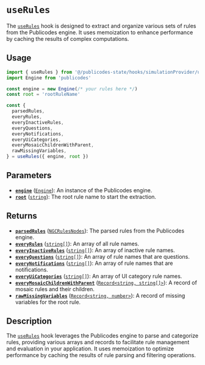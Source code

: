 # `useRules`

The [`useRules`](command:_github.copilot.openSymbolFromReferences?%5B%22useRules%22%2C%5B%7B%22uri%22%3A%7B%22%24mid%22%3A1%2C%22fsPath%22%3A%22%2FUsers%2Fbenjaminarias%2FDocuments%2FGitHub%2Fnosgestesclimat-site-nextjs%2Fsrc%2Fpublicodes-state%2Fhooks%2FsimulationProvider%2FuseRules.ts%22%2C%22external%22%3A%22file%3A%2F%2F%2FUsers%2Fbenjaminarias%2FDocuments%2FGitHub%2Fnosgestesclimat-site-nextjs%2Fsrc%2Fpublicodes-state%2Fhooks%2FsimulationProvider%2FuseRules.ts%22%2C%22path%22%3A%22%2FUsers%2Fbenjaminarias%2FDocuments%2FGitHub%2Fnosgestesclimat-site-nextjs%2Fsrc%2Fpublicodes-state%2Fhooks%2FsimulationProvider%2FuseRules.ts%22%2C%22scheme%22%3A%22file%22%7D%2C%22pos%22%3A%7B%22line%22%3A9%2C%22character%22%3A16%7D%7D%5D%5D "Go to definition") hook is designed to extract and organize various sets of rules from the Publicodes engine. It uses memoization to enhance performance by caching the results of complex computations.

## Usage

```typescript
import { useRules } from '@/publicodes-state/hooks/simulationProvider/useRules'
import Engine from 'publicodes'

const engine = new Engine(/* your rules here */)
const root = 'rootRuleName'

const {
  parsedRules,
  everyRules,
  everyInactiveRules,
  everyQuestions,
  everyNotifications,
  everyUiCategories,
  everyMosaicChildrenWithParent,
  rawMissingVariables,
} = useRules({ engine, root })
```

## Parameters

- **[`engine`](command:_github.copilot.openSymbolFromReferences?%5B%22engine%22%2C%5B%7B%22uri%22%3A%7B%22%24mid%22%3A1%2C%22fsPath%22%3A%22%2FUsers%2Fbenjaminarias%2FDocuments%2FGitHub%2Fnosgestesclimat-site-nextjs%2Fdocumentation%2Fdocs%2Fpublicodes-state%2Fhooks%2Fproviders%2FsimulationProvider%2FuseCategories.mdx%22%2C%22external%22%3A%22file%3A%2F%2F%2FUsers%2Fbenjaminarias%2FDocuments%2FGitHub%2Fnosgestesclimat-site-nextjs%2Fdocumentation%2Fdocs%2Fpublicodes-state%2Fhooks%2Fproviders%2FsimulationProvider%2FuseCategories.mdx%22%2C%22path%22%3A%22%2FUsers%2Fbenjaminarias%2FDocuments%2FGitHub%2Fnosgestesclimat-site-nextjs%2Fdocumentation%2Fdocs%2Fpublicodes-state%2Fhooks%2Fproviders%2FsimulationProvider%2FuseCategories.mdx%22%2C%22scheme%22%3A%22file%22%7D%2C%22pos%22%3A%7B%22line%22%3A12%2C%22character%22%3A76%7D%7D%2C%7B%22uri%22%3A%7B%22%24mid%22%3A1%2C%22fsPath%22%3A%22%2FUsers%2Fbenjaminarias%2FDocuments%2FGitHub%2Fnosgestesclimat-site-nextjs%2Fsrc%2Fpublicodes-state%2Fhooks%2FsimulationProvider%2FuseRules.ts%22%2C%22external%22%3A%22file%3A%2F%2F%2FUsers%2Fbenjaminarias%2FDocuments%2FGitHub%2Fnosgestesclimat-site-nextjs%2Fsrc%2Fpublicodes-state%2Fhooks%2FsimulationProvider%2FuseRules.ts%22%2C%22path%22%3A%22%2FUsers%2Fbenjaminarias%2FDocuments%2FGitHub%2Fnosgestesclimat-site-nextjs%2Fsrc%2Fpublicodes-state%2Fhooks%2FsimulationProvider%2FuseRules.ts%22%2C%22scheme%22%3A%22file%22%7D%2C%22pos%22%3A%7B%22line%22%3A5%2C%22character%22%3A2%7D%7D%5D%5D "Go to definition")** ([`Engine`](command:_github.copilot.openSymbolFromReferences?%5B%22Engine%22%2C%5B%7B%22uri%22%3A%7B%22%24mid%22%3A1%2C%22fsPath%22%3A%22%2FUsers%2Fbenjaminarias%2FDocuments%2FGitHub%2Fnosgestesclimat-site-nextjs%2Fsrc%2Fpublicodes-state%2Fhooks%2FsimulationProvider%2FuseRules.ts%22%2C%22external%22%3A%22file%3A%2F%2F%2FUsers%2Fbenjaminarias%2FDocuments%2FGitHub%2Fnosgestesclimat-site-nextjs%2Fsrc%2Fpublicodes-state%2Fhooks%2FsimulationProvider%2FuseRules.ts%22%2C%22path%22%3A%22%2FUsers%2Fbenjaminarias%2FDocuments%2FGitHub%2Fnosgestesclimat-site-nextjs%2Fsrc%2Fpublicodes-state%2Fhooks%2FsimulationProvider%2FuseRules.ts%22%2C%22scheme%22%3A%22file%22%7D%2C%22pos%22%3A%7B%22line%22%3A1%2C%22character%22%3A7%7D%7D%5D%5D "Go to definition")): An instance of the Publicodes engine.
- **[`root`](command:_github.copilot.openSymbolFromReferences?%5B%22root%22%2C%5B%7B%22uri%22%3A%7B%22%24mid%22%3A1%2C%22fsPath%22%3A%22%2FUsers%2Fbenjaminarias%2FDocuments%2FGitHub%2Fnosgestesclimat-site-nextjs%2Fdocumentation%2Fdocs%2Fpublicodes-state%2Fhooks%2Fproviders%2FsimulationProvider%2FuseCategories.mdx%22%2C%22external%22%3A%22file%3A%2F%2F%2FUsers%2Fbenjaminarias%2FDocuments%2FGitHub%2Fnosgestesclimat-site-nextjs%2Fdocumentation%2Fdocs%2Fpublicodes-state%2Fhooks%2Fproviders%2FsimulationProvider%2FuseCategories.mdx%22%2C%22path%22%3A%22%2FUsers%2Fbenjaminarias%2FDocuments%2FGitHub%2Fnosgestesclimat-site-nextjs%2Fdocumentation%2Fdocs%2Fpublicodes-state%2Fhooks%2Fproviders%2FsimulationProvider%2FuseCategories.mdx%22%2C%22scheme%22%3A%22file%22%7D%2C%22pos%22%3A%7B%22line%22%3A14%2C%22character%22%3A5%7D%7D%2C%7B%22uri%22%3A%7B%22%24mid%22%3A1%2C%22fsPath%22%3A%22%2FUsers%2Fbenjaminarias%2FDocuments%2FGitHub%2Fnosgestesclimat-site-nextjs%2Fsrc%2Fpublicodes-state%2Fhooks%2FsimulationProvider%2FuseCategories.ts%22%2C%22external%22%3A%22file%3A%2F%2F%2FUsers%2Fbenjaminarias%2FDocuments%2FGitHub%2Fnosgestesclimat-site-nextjs%2Fsrc%2Fpublicodes-state%2Fhooks%2FsimulationProvider%2FuseCategories.ts%22%2C%22path%22%3A%22%2FUsers%2Fbenjaminarias%2FDocuments%2FGitHub%2Fnosgestesclimat-site-nextjs%2Fsrc%2Fpublicodes-state%2Fhooks%2FsimulationProvider%2FuseCategories.ts%22%2C%22scheme%22%3A%22file%22%7D%2C%22pos%22%3A%7B%22line%22%3A11%2C%22character%22%3A2%7D%7D%2C%7B%22uri%22%3A%7B%22%24mid%22%3A1%2C%22fsPath%22%3A%22%2FUsers%2Fbenjaminarias%2FDocuments%2FGitHub%2Fnosgestesclimat-site-nextjs%2Fsrc%2Fpublicodes-state%2Fhooks%2FsimulationProvider%2FuseRules.ts%22%2C%22external%22%3A%22file%3A%2F%2F%2FUsers%2Fbenjaminarias%2FDocuments%2FGitHub%2Fnosgestesclimat-site-nextjs%2Fsrc%2Fpublicodes-state%2Fhooks%2FsimulationProvider%2FuseRules.ts%22%2C%22path%22%3A%22%2FUsers%2Fbenjaminarias%2FDocuments%2FGitHub%2Fnosgestesclimat-site-nextjs%2Fsrc%2Fpublicodes-state%2Fhooks%2FsimulationProvider%2FuseRules.ts%22%2C%22scheme%22%3A%22file%22%7D%2C%22pos%22%3A%7B%22line%22%3A6%2C%22character%22%3A2%7D%7D%5D%5D "Go to definition")** ([`string`](command:_github.copilot.openSymbolFromReferences?%5B%22string%22%2C%5B%7B%22uri%22%3A%7B%22%24mid%22%3A1%2C%22fsPath%22%3A%22%2FUsers%2Fbenjaminarias%2FDocuments%2FGitHub%2Fnosgestesclimat-site-nextjs%2Fdocumentation%2Fdocs%2Fpublicodes-state%2Fhooks%2Fproviders%2FsimulationProvider%2FuseCategories.mdx%22%2C%22external%22%3A%22file%3A%2F%2F%2FUsers%2Fbenjaminarias%2FDocuments%2FGitHub%2Fnosgestesclimat-site-nextjs%2Fdocumentation%2Fdocs%2Fpublicodes-state%2Fhooks%2Fproviders%2FsimulationProvider%2FuseCategories.mdx%22%2C%22path%22%3A%22%2FUsers%2Fbenjaminarias%2FDocuments%2FGitHub%2Fnosgestesclimat-site-nextjs%2Fdocumentation%2Fdocs%2Fpublicodes-state%2Fhooks%2Fproviders%2FsimulationProvider%2FuseCategories.mdx%22%2C%22scheme%22%3A%22file%22%7D%2C%22pos%22%3A%7B%22line%22%3A14%2C%22character%22%3A15%7D%7D%2C%7B%22uri%22%3A%7B%22%24mid%22%3A1%2C%22fsPath%22%3A%22%2FUsers%2Fbenjaminarias%2FDocuments%2FGitHub%2Fnosgestesclimat-site-nextjs%2Fsrc%2Fpublicodes-state%2Fhooks%2FsimulationProvider%2FuseCategories.ts%22%2C%22external%22%3A%22file%3A%2F%2F%2FUsers%2Fbenjaminarias%2FDocuments%2FGitHub%2Fnosgestesclimat-site-nextjs%2Fsrc%2Fpublicodes-state%2Fhooks%2FsimulationProvider%2FuseCategories.ts%22%2C%22path%22%3A%22%2FUsers%2Fbenjaminarias%2FDocuments%2FGitHub%2Fnosgestesclimat-site-nextjs%2Fsrc%2Fpublicodes-state%2Fhooks%2FsimulationProvider%2FuseCategories.ts%22%2C%22scheme%22%3A%22file%22%7D%2C%22pos%22%3A%7B%22line%22%3A11%2C%22character%22%3A8%7D%7D%2C%7B%22uri%22%3A%7B%22%24mid%22%3A1%2C%22fsPath%22%3A%22%2FUsers%2Fbenjaminarias%2FDocuments%2FGitHub%2Fnosgestesclimat-site-nextjs%2Fsrc%2Fpublicodes-state%2Fhooks%2FsimulationProvider%2FuseRules.ts%22%2C%22external%22%3A%22file%3A%2F%2F%2FUsers%2Fbenjaminarias%2FDocuments%2FGitHub%2Fnosgestesclimat-site-nextjs%2Fsrc%2Fpublicodes-state%2Fhooks%2FsimulationProvider%2FuseRules.ts%22%2C%22path%22%3A%22%2FUsers%2Fbenjaminarias%2FDocuments%2FGitHub%2Fnosgestesclimat-site-nextjs%2Fsrc%2Fpublicodes-state%2Fhooks%2FsimulationProvider%2FuseRules.ts%22%2C%22scheme%22%3A%22file%22%7D%2C%22pos%22%3A%7B%22line%22%3A6%2C%22character%22%3A8%7D%7D%5D%5D "Go to definition")): The root rule name to start the extraction.

## Returns

- **[`parsedRules`](command:_github.copilot.openSymbolFromReferences?%5B%22parsedRules%22%2C%5B%7B%22uri%22%3A%7B%22%24mid%22%3A1%2C%22fsPath%22%3A%22%2FUsers%2Fbenjaminarias%2FDocuments%2FGitHub%2Fnosgestesclimat-site-nextjs%2Fdocumentation%2Fdocs%2Fpublicodes-state%2Fhooks%2Fproviders%2FsimulationProvider%2FuseCategories.mdx%22%2C%22external%22%3A%22file%3A%2F%2F%2FUsers%2Fbenjaminarias%2FDocuments%2FGitHub%2Fnosgestesclimat-site-nextjs%2Fdocumentation%2Fdocs%2Fpublicodes-state%2Fhooks%2Fproviders%2FsimulationProvider%2FuseCategories.mdx%22%2C%22path%22%3A%22%2FUsers%2Fbenjaminarias%2FDocuments%2FGitHub%2Fnosgestesclimat-site-nextjs%2Fdocumentation%2Fdocs%2Fpublicodes-state%2Fhooks%2Fproviders%2FsimulationProvider%2FuseCategories.mdx%22%2C%22scheme%22%3A%22file%22%7D%2C%22pos%22%3A%7B%22line%22%3A12%2C%22character%22%3A5%7D%7D%2C%7B%22uri%22%3A%7B%22%24mid%22%3A1%2C%22fsPath%22%3A%22%2FUsers%2Fbenjaminarias%2FDocuments%2FGitHub%2Fnosgestesclimat-site-nextjs%2Fsrc%2Fpublicodes-state%2Fhooks%2FsimulationProvider%2FuseCategories.ts%22%2C%22external%22%3A%22file%3A%2F%2F%2FUsers%2Fbenjaminarias%2FDocuments%2FGitHub%2Fnosgestesclimat-site-nextjs%2Fsrc%2Fpublicodes-state%2Fhooks%2FsimulationProvider%2FuseCategories.ts%22%2C%22path%22%3A%22%2FUsers%2Fbenjaminarias%2FDocuments%2FGitHub%2Fnosgestesclimat-site-nextjs%2Fsrc%2Fpublicodes-state%2Fhooks%2FsimulationProvider%2FuseCategories.ts%22%2C%22scheme%22%3A%22file%22%7D%2C%22pos%22%3A%7B%22line%22%3A9%2C%22character%22%3A2%7D%7D%2C%7B%22uri%22%3A%7B%22%24mid%22%3A1%2C%22fsPath%22%3A%22%2FUsers%2Fbenjaminarias%2FDocuments%2FGitHub%2Fnosgestesclimat-site-nextjs%2Fsrc%2Fpublicodes-state%2Fhooks%2FsimulationProvider%2FuseRules.ts%22%2C%22external%22%3A%22file%3A%2F%2F%2FUsers%2Fbenjaminarias%2FDocuments%2FGitHub%2Fnosgestesclimat-site-nextjs%2Fsrc%2Fpublicodes-state%2Fhooks%2FsimulationProvider%2FuseRules.ts%22%2C%22path%22%3A%22%2FUsers%2Fbenjaminarias%2FDocuments%2FGitHub%2Fnosgestesclimat-site-nextjs%2Fsrc%2Fpublicodes-state%2Fhooks%2FsimulationProvider%2FuseRules.ts%22%2C%22scheme%22%3A%22file%22%7D%2C%22pos%22%3A%7B%22line%22%3A10%2C%22character%22%3A8%7D%7D%5D%5D "Go to definition")** ([`NGCRulesNodes`](command:_github.copilot.openSymbolFromReferences?%5B%22NGCRulesNodes%22%2C%5B%7B%22uri%22%3A%7B%22%24mid%22%3A1%2C%22fsPath%22%3A%22%2FUsers%2Fbenjaminarias%2FDocuments%2FGitHub%2Fnosgestesclimat-site-nextjs%2Fdocumentation%2Fdocs%2Fpublicodes-state%2Fhooks%2Fproviders%2FsimulationProvider%2FuseCategories.mdx%22%2C%22external%22%3A%22file%3A%2F%2F%2FUsers%2Fbenjaminarias%2FDocuments%2FGitHub%2Fnosgestesclimat-site-nextjs%2Fdocumentation%2Fdocs%2Fpublicodes-state%2Fhooks%2Fproviders%2FsimulationProvider%2FuseCategories.mdx%22%2C%22path%22%3A%22%2FUsers%2Fbenjaminarias%2FDocuments%2FGitHub%2Fnosgestesclimat-site-nextjs%2Fdocumentation%2Fdocs%2Fpublicodes-state%2Fhooks%2Fproviders%2FsimulationProvider%2FuseCategories.mdx%22%2C%22scheme%22%3A%22file%22%7D%2C%22pos%22%3A%7B%22line%22%3A12%2C%22character%22%3A22%7D%7D%2C%7B%22uri%22%3A%7B%22%24mid%22%3A1%2C%22fsPath%22%3A%22%2FUsers%2Fbenjaminarias%2FDocuments%2FGitHub%2Fnosgestesclimat-site-nextjs%2Fsrc%2Fpublicodes-state%2Fhooks%2FsimulationProvider%2FuseCategories.ts%22%2C%22external%22%3A%22file%3A%2F%2F%2FUsers%2Fbenjaminarias%2FDocuments%2FGitHub%2Fnosgestesclimat-site-nextjs%2Fsrc%2Fpublicodes-state%2Fhooks%2FsimulationProvider%2FuseCategories.ts%22%2C%22path%22%3A%22%2FUsers%2Fbenjaminarias%2FDocuments%2FGitHub%2Fnosgestesclimat-site-nextjs%2Fsrc%2Fpublicodes-state%2Fhooks%2FsimulationProvider%2FuseCategories.ts%22%2C%22scheme%22%3A%22file%22%7D%2C%22pos%22%3A%7B%22line%22%3A6%2C%22character%22%3A34%7D%7D%2C%7B%22uri%22%3A%7B%22%24mid%22%3A1%2C%22fsPath%22%3A%22%2FUsers%2Fbenjaminarias%2FDocuments%2FGitHub%2Fnosgestesclimat-site-nextjs%2Fsrc%2Fpublicodes-state%2Fhooks%2FsimulationProvider%2FuseRules.ts%22%2C%22external%22%3A%22file%3A%2F%2F%2FUsers%2Fbenjaminarias%2FDocuments%2FGitHub%2Fnosgestesclimat-site-nextjs%2Fsrc%2Fpublicodes-state%2Fhooks%2FsimulationProvider%2FuseRules.ts%22%2C%22path%22%3A%22%2FUsers%2Fbenjaminarias%2FDocuments%2FGitHub%2Fnosgestesclimat-site-nextjs%2Fsrc%2Fpublicodes-state%2Fhooks%2FsimulationProvider%2FuseRules.ts%22%2C%22scheme%22%3A%22file%22%7D%2C%22pos%22%3A%7B%22line%22%3A0%2C%22character%22%3A22%7D%7D%5D%5D "Go to definition")): The parsed rules from the Publicodes engine.
- **[`everyRules`](command:_github.copilot.openSymbolFromReferences?%5B%22everyRules%22%2C%5B%7B%22uri%22%3A%7B%22%24mid%22%3A1%2C%22fsPath%22%3A%22%2FUsers%2Fbenjaminarias%2FDocuments%2FGitHub%2Fnosgestesclimat-site-nextjs%2Fdocumentation%2Fdocs%2Fpublicodes-state%2Fhooks%2Fproviders%2FsimulationProvider%2FuseCategories.mdx%22%2C%22external%22%3A%22file%3A%2F%2F%2FUsers%2Fbenjaminarias%2FDocuments%2FGitHub%2Fnosgestesclimat-site-nextjs%2Fdocumentation%2Fdocs%2Fpublicodes-state%2Fhooks%2Fproviders%2FsimulationProvider%2FuseCategories.mdx%22%2C%22path%22%3A%22%2FUsers%2Fbenjaminarias%2FDocuments%2FGitHub%2Fnosgestesclimat-site-nextjs%2Fdocumentation%2Fdocs%2Fpublicodes-state%2Fhooks%2Fproviders%2FsimulationProvider%2FuseCategories.mdx%22%2C%22scheme%22%3A%22file%22%7D%2C%22pos%22%3A%7B%22line%22%3A13%2C%22character%22%3A5%7D%7D%2C%7B%22uri%22%3A%7B%22%24mid%22%3A1%2C%22fsPath%22%3A%22%2FUsers%2Fbenjaminarias%2FDocuments%2FGitHub%2Fnosgestesclimat-site-nextjs%2Fsrc%2Fpublicodes-state%2Fhooks%2FsimulationProvider%2FuseCategories.ts%22%2C%22external%22%3A%22file%3A%2F%2F%2FUsers%2Fbenjaminarias%2FDocuments%2FGitHub%2Fnosgestesclimat-site-nextjs%2Fsrc%2Fpublicodes-state%2Fhooks%2FsimulationProvider%2FuseCategories.ts%22%2C%22path%22%3A%22%2FUsers%2Fbenjaminarias%2FDocuments%2FGitHub%2Fnosgestesclimat-site-nextjs%2Fsrc%2Fpublicodes-state%2Fhooks%2FsimulationProvider%2FuseCategories.ts%22%2C%22scheme%22%3A%22file%22%7D%2C%22pos%22%3A%7B%22line%22%3A10%2C%22character%22%3A2%7D%7D%2C%7B%22uri%22%3A%7B%22%24mid%22%3A1%2C%22fsPath%22%3A%22%2FUsers%2Fbenjaminarias%2FDocuments%2FGitHub%2Fnosgestesclimat-site-nextjs%2Fsrc%2Fpublicodes-state%2Fhooks%2FsimulationProvider%2FuseRules.ts%22%2C%22external%22%3A%22file%3A%2F%2F%2FUsers%2Fbenjaminarias%2FDocuments%2FGitHub%2Fnosgestesclimat-site-nextjs%2Fsrc%2Fpublicodes-state%2Fhooks%2FsimulationProvider%2FuseRules.ts%22%2C%22path%22%3A%22%2FUsers%2Fbenjaminarias%2FDocuments%2FGitHub%2Fnosgestesclimat-site-nextjs%2Fsrc%2Fpublicodes-state%2Fhooks%2FsimulationProvider%2FuseRules.ts%22%2C%22scheme%22%3A%22file%22%7D%2C%22pos%22%3A%7B%22line%22%3A19%2C%22character%22%3A8%7D%7D%5D%5D "Go to definition")** ([`string[]`](command:_github.copilot.openSymbolFromReferences?%5B%22string%5B%5D%22%2C%5B%7B%22uri%22%3A%7B%22%24mid%22%3A1%2C%22fsPath%22%3A%22%2FUsers%2Fbenjaminarias%2FDocuments%2FGitHub%2Fnosgestesclimat-site-nextjs%2Fsrc%2Fpublicodes-state%2Fhooks%2FsimulationProvider%2FuseCategories.ts%22%2C%22external%22%3A%22file%3A%2F%2F%2FUsers%2Fbenjaminarias%2FDocuments%2FGitHub%2Fnosgestesclimat-site-nextjs%2Fsrc%2Fpublicodes-state%2Fhooks%2FsimulationProvider%2FuseCategories.ts%22%2C%22path%22%3A%22%2FUsers%2Fbenjaminarias%2FDocuments%2FGitHub%2Fnosgestesclimat-site-nextjs%2Fsrc%2Fpublicodes-state%2Fhooks%2FsimulationProvider%2FuseCategories.ts%22%2C%22scheme%22%3A%22file%22%7D%2C%22pos%22%3A%7B%22line%22%3A48%2C%22character%22%3A47%7D%7D%5D%5D "Go to definition")): An array of all rule names.
- **[`everyInactiveRules`](command:_github.copilot.openSymbolFromReferences?%5B%22everyInactiveRules%22%2C%5B%7B%22uri%22%3A%7B%22%24mid%22%3A1%2C%22fsPath%22%3A%22%2FUsers%2Fbenjaminarias%2FDocuments%2FGitHub%2Fnosgestesclimat-site-nextjs%2Fsrc%2Fpublicodes-state%2Fhooks%2FsimulationProvider%2FuseRules.ts%22%2C%22external%22%3A%22file%3A%2F%2F%2FUsers%2Fbenjaminarias%2FDocuments%2FGitHub%2Fnosgestesclimat-site-nextjs%2Fsrc%2Fpublicodes-state%2Fhooks%2FsimulationProvider%2FuseRules.ts%22%2C%22path%22%3A%22%2FUsers%2Fbenjaminarias%2FDocuments%2FGitHub%2Fnosgestesclimat-site-nextjs%2Fsrc%2Fpublicodes-state%2Fhooks%2FsimulationProvider%2FuseRules.ts%22%2C%22scheme%22%3A%22file%22%7D%2C%22pos%22%3A%7B%22line%22%3A24%2C%22character%22%3A8%7D%7D%5D%5D "Go to definition")** ([`string[]`](command:_github.copilot.openSymbolFromReferences?%5B%22string%5B%5D%22%2C%5B%7B%22uri%22%3A%7B%22%24mid%22%3A1%2C%22fsPath%22%3A%22%2FUsers%2Fbenjaminarias%2FDocuments%2FGitHub%2Fnosgestesclimat-site-nextjs%2Fsrc%2Fpublicodes-state%2Fhooks%2FsimulationProvider%2FuseCategories.ts%22%2C%22external%22%3A%22file%3A%2F%2F%2FUsers%2Fbenjaminarias%2FDocuments%2FGitHub%2Fnosgestesclimat-site-nextjs%2Fsrc%2Fpublicodes-state%2Fhooks%2FsimulationProvider%2FuseCategories.ts%22%2C%22path%22%3A%22%2FUsers%2Fbenjaminarias%2FDocuments%2FGitHub%2Fnosgestesclimat-site-nextjs%2Fsrc%2Fpublicodes-state%2Fhooks%2FsimulationProvider%2FuseCategories.ts%22%2C%22scheme%22%3A%22file%22%7D%2C%22pos%22%3A%7B%22line%22%3A48%2C%22character%22%3A47%7D%7D%5D%5D "Go to definition")): An array of inactive rule names.
- **[`everyQuestions`](command:_github.copilot.openSymbolFromReferences?%5B%22everyQuestions%22%2C%5B%7B%22uri%22%3A%7B%22%24mid%22%3A1%2C%22fsPath%22%3A%22%2FUsers%2Fbenjaminarias%2FDocuments%2FGitHub%2Fnosgestesclimat-site-nextjs%2Fsrc%2Fpublicodes-state%2Fhooks%2FsimulationProvider%2FuseRules.ts%22%2C%22external%22%3A%22file%3A%2F%2F%2FUsers%2Fbenjaminarias%2FDocuments%2FGitHub%2Fnosgestesclimat-site-nextjs%2Fsrc%2Fpublicodes-state%2Fhooks%2FsimulationProvider%2FuseRules.ts%22%2C%22path%22%3A%22%2FUsers%2Fbenjaminarias%2FDocuments%2FGitHub%2Fnosgestesclimat-site-nextjs%2Fsrc%2Fpublicodes-state%2Fhooks%2FsimulationProvider%2FuseRules.ts%22%2C%22scheme%22%3A%22file%22%7D%2C%22pos%22%3A%7B%22line%22%3A32%2C%22character%22%3A8%7D%7D%5D%5D "Go to definition")** ([`string[]`](command:_github.copilot.openSymbolFromReferences?%5B%22string%5B%5D%22%2C%5B%7B%22uri%22%3A%7B%22%24mid%22%3A1%2C%22fsPath%22%3A%22%2FUsers%2Fbenjaminarias%2FDocuments%2FGitHub%2Fnosgestesclimat-site-nextjs%2Fsrc%2Fpublicodes-state%2Fhooks%2FsimulationProvider%2FuseCategories.ts%22%2C%22external%22%3A%22file%3A%2F%2F%2FUsers%2Fbenjaminarias%2FDocuments%2FGitHub%2Fnosgestesclimat-site-nextjs%2Fsrc%2Fpublicodes-state%2Fhooks%2FsimulationProvider%2FuseCategories.ts%22%2C%22path%22%3A%22%2FUsers%2Fbenjaminarias%2FDocuments%2FGitHub%2Fnosgestesclimat-site-nextjs%2Fsrc%2Fpublicodes-state%2Fhooks%2FsimulationProvider%2FuseCategories.ts%22%2C%22scheme%22%3A%22file%22%7D%2C%22pos%22%3A%7B%22line%22%3A48%2C%22character%22%3A47%7D%7D%5D%5D "Go to definition")): An array of rule names that are questions.
- **[`everyNotifications`](command:_github.copilot.openSymbolFromReferences?%5B%22everyNotifications%22%2C%5B%7B%22uri%22%3A%7B%22%24mid%22%3A1%2C%22fsPath%22%3A%22%2FUsers%2Fbenjaminarias%2FDocuments%2FGitHub%2Fnosgestesclimat-site-nextjs%2Fsrc%2Fpublicodes-state%2Fhooks%2FsimulationProvider%2FuseRules.ts%22%2C%22external%22%3A%22file%3A%2F%2F%2FUsers%2Fbenjaminarias%2FDocuments%2FGitHub%2Fnosgestesclimat-site-nextjs%2Fsrc%2Fpublicodes-state%2Fhooks%2FsimulationProvider%2FuseRules.ts%22%2C%22path%22%3A%22%2FUsers%2Fbenjaminarias%2FDocuments%2FGitHub%2Fnosgestesclimat-site-nextjs%2Fsrc%2Fpublicodes-state%2Fhooks%2FsimulationProvider%2FuseRules.ts%22%2C%22scheme%22%3A%22file%22%7D%2C%22pos%22%3A%7B%22line%22%3A40%2C%22character%22%3A8%7D%7D%5D%5D "Go to definition")** ([`string[]`](command:_github.copilot.openSymbolFromReferences?%5B%22string%5B%5D%22%2C%5B%7B%22uri%22%3A%7B%22%24mid%22%3A1%2C%22fsPath%22%3A%22%2FUsers%2Fbenjaminarias%2FDocuments%2FGitHub%2Fnosgestesclimat-site-nextjs%2Fsrc%2Fpublicodes-state%2Fhooks%2FsimulationProvider%2FuseCategories.ts%22%2C%22external%22%3A%22file%3A%2F%2F%2FUsers%2Fbenjaminarias%2FDocuments%2FGitHub%2Fnosgestesclimat-site-nextjs%2Fsrc%2Fpublicodes-state%2Fhooks%2FsimulationProvider%2FuseCategories.ts%22%2C%22path%22%3A%22%2FUsers%2Fbenjaminarias%2FDocuments%2FGitHub%2Fnosgestesclimat-site-nextjs%2Fsrc%2Fpublicodes-state%2Fhooks%2FsimulationProvider%2FuseCategories.ts%22%2C%22scheme%22%3A%22file%22%7D%2C%22pos%22%3A%7B%22line%22%3A48%2C%22character%22%3A47%7D%7D%5D%5D "Go to definition")): An array of rule names that are notifications.
- **[`everyUiCategories`](command:_github.copilot.openSymbolFromReferences?%5B%22everyUiCategories%22%2C%5B%7B%22uri%22%3A%7B%22%24mid%22%3A1%2C%22fsPath%22%3A%22%2FUsers%2Fbenjaminarias%2FDocuments%2FGitHub%2Fnosgestesclimat-site-nextjs%2Fsrc%2Fpublicodes-state%2Fhooks%2FsimulationProvider%2FuseRules.ts%22%2C%22external%22%3A%22file%3A%2F%2F%2FUsers%2Fbenjaminarias%2FDocuments%2FGitHub%2Fnosgestesclimat-site-nextjs%2Fsrc%2Fpublicodes-state%2Fhooks%2FsimulationProvider%2FuseRules.ts%22%2C%22path%22%3A%22%2FUsers%2Fbenjaminarias%2FDocuments%2FGitHub%2Fnosgestesclimat-site-nextjs%2Fsrc%2Fpublicodes-state%2Fhooks%2FsimulationProvider%2FuseRules.ts%22%2C%22scheme%22%3A%22file%22%7D%2C%22pos%22%3A%7B%22line%22%3A48%2C%22character%22%3A8%7D%7D%5D%5D "Go to definition")** ([`string[]`](command:_github.copilot.openSymbolFromReferences?%5B%22string%5B%5D%22%2C%5B%7B%22uri%22%3A%7B%22%24mid%22%3A1%2C%22fsPath%22%3A%22%2FUsers%2Fbenjaminarias%2FDocuments%2FGitHub%2Fnosgestesclimat-site-nextjs%2Fsrc%2Fpublicodes-state%2Fhooks%2FsimulationProvider%2FuseCategories.ts%22%2C%22external%22%3A%22file%3A%2F%2F%2FUsers%2Fbenjaminarias%2FDocuments%2FGitHub%2Fnosgestesclimat-site-nextjs%2Fsrc%2Fpublicodes-state%2Fhooks%2FsimulationProvider%2FuseCategories.ts%22%2C%22path%22%3A%22%2FUsers%2Fbenjaminarias%2FDocuments%2FGitHub%2Fnosgestesclimat-site-nextjs%2Fsrc%2Fpublicodes-state%2Fhooks%2FsimulationProvider%2FuseCategories.ts%22%2C%22scheme%22%3A%22file%22%7D%2C%22pos%22%3A%7B%22line%22%3A48%2C%22character%22%3A47%7D%7D%5D%5D "Go to definition")): An array of UI category rule names.
- **[`everyMosaicChildrenWithParent`](command:_github.copilot.openSymbolFromReferences?%5B%22everyMosaicChildrenWithParent%22%2C%5B%7B%22uri%22%3A%7B%22%24mid%22%3A1%2C%22fsPath%22%3A%22%2FUsers%2Fbenjaminarias%2FDocuments%2FGitHub%2Fnosgestesclimat-site-nextjs%2Fsrc%2Fpublicodes-state%2Fhooks%2FsimulationProvider%2FuseRules.ts%22%2C%22external%22%3A%22file%3A%2F%2F%2FUsers%2Fbenjaminarias%2FDocuments%2FGitHub%2Fnosgestesclimat-site-nextjs%2Fsrc%2Fpublicodes-state%2Fhooks%2FsimulationProvider%2FuseRules.ts%22%2C%22path%22%3A%22%2FUsers%2Fbenjaminarias%2FDocuments%2FGitHub%2Fnosgestesclimat-site-nextjs%2Fsrc%2Fpublicodes-state%2Fhooks%2FsimulationProvider%2FuseRules.ts%22%2C%22scheme%22%3A%22file%22%7D%2C%22pos%22%3A%7B%22line%22%3A65%2C%22character%22%3A8%7D%7D%5D%5D "Go to definition")** ([`Record<string, string[]>`](command:_github.copilot.openSymbolFromReferences?%5B%22Record%3Cstring%2C%20string%5B%5D%3E%22%2C%5B%7B%22uri%22%3A%7B%22%24mid%22%3A1%2C%22fsPath%22%3A%22%2FUsers%2Fbenjaminarias%2FDocuments%2FGitHub%2Fnosgestesclimat-site-nextjs%2Fsrc%2Fpublicodes-state%2Fhooks%2FsimulationProvider%2FuseCategories.ts%22%2C%22external%22%3A%22file%3A%2F%2F%2FUsers%2Fbenjaminarias%2FDocuments%2FGitHub%2Fnosgestesclimat-site-nextjs%2Fsrc%2Fpublicodes-state%2Fhooks%2FsimulationProvider%2FuseCategories.ts%22%2C%22path%22%3A%22%2FUsers%2Fbenjaminarias%2FDocuments%2FGitHub%2Fnosgestesclimat-site-nextjs%2Fsrc%2Fpublicodes-state%2Fhooks%2FsimulationProvider%2FuseCategories.ts%22%2C%22scheme%22%3A%22file%22%7D%2C%22pos%22%3A%7B%22line%22%3A48%2C%22character%22%3A32%7D%7D%5D%5D "Go to definition")): A record of mosaic rules and their children.
- **[`rawMissingVariables`](command:_github.copilot.openSymbolFromReferences?%5B%22rawMissingVariables%22%2C%5B%7B%22uri%22%3A%7B%22%24mid%22%3A1%2C%22fsPath%22%3A%22%2FUsers%2Fbenjaminarias%2FDocuments%2FGitHub%2Fnosgestesclimat-site-nextjs%2Fsrc%2Fpublicodes-state%2Fhooks%2FsimulationProvider%2FuseRules.ts%22%2C%22external%22%3A%22file%3A%2F%2F%2FUsers%2Fbenjaminarias%2FDocuments%2FGitHub%2Fnosgestesclimat-site-nextjs%2Fsrc%2Fpublicodes-state%2Fhooks%2FsimulationProvider%2FuseRules.ts%22%2C%22path%22%3A%22%2FUsers%2Fbenjaminarias%2FDocuments%2FGitHub%2Fnosgestesclimat-site-nextjs%2Fsrc%2Fpublicodes-state%2Fhooks%2FsimulationProvider%2FuseRules.ts%22%2C%22scheme%22%3A%22file%22%7D%2C%22pos%22%3A%7B%22line%22%3A85%2C%22character%22%3A8%7D%7D%5D%5D "Go to definition")** ([`Record<string, number>`](command:_github.copilot.openSymbolFromReferences?%5B%22Record%3Cstring%2C%20number%3E%22%2C%5B%7B%22uri%22%3A%7B%22%24mid%22%3A1%2C%22fsPath%22%3A%22%2FUsers%2Fbenjaminarias%2FDocuments%2FGitHub%2Fnosgestesclimat-site-nextjs%2Fsrc%2Fpublicodes-state%2Fhooks%2FsimulationProvider%2FuseCategories.ts%22%2C%22external%22%3A%22file%3A%2F%2F%2FUsers%2Fbenjaminarias%2FDocuments%2FGitHub%2Fnosgestesclimat-site-nextjs%2Fsrc%2Fpublicodes-state%2Fhooks%2FsimulationProvider%2FuseCategories.ts%22%2C%22path%22%3A%22%2FUsers%2Fbenjaminarias%2FDocuments%2FGitHub%2Fnosgestesclimat-site-nextjs%2Fsrc%2Fpublicodes-state%2Fhooks%2FsimulationProvider%2FuseCategories.ts%22%2C%22scheme%22%3A%22file%22%7D%2C%22pos%22%3A%7B%22line%22%3A48%2C%22character%22%3A32%7D%7D%2C%7B%22uri%22%3A%7B%22%24mid%22%3A1%2C%22fsPath%22%3A%22%2FUsers%2Fbenjaminarias%2FDocuments%2FGitHub%2Fnosgestesclimat-site-nextjs%2Fsrc%2Fpublicodes-state%2Fhooks%2FsimulationProvider%2FuseRules.ts%22%2C%22external%22%3A%22file%3A%2F%2F%2FUsers%2Fbenjaminarias%2FDocuments%2FGitHub%2Fnosgestesclimat-site-nextjs%2Fsrc%2Fpublicodes-state%2Fhooks%2FsimulationProvider%2FuseRules.ts%22%2C%22path%22%3A%22%2FUsers%2Fbenjaminarias%2FDocuments%2FGitHub%2Fnosgestesclimat-site-nextjs%2Fsrc%2Fpublicodes-state%2Fhooks%2FsimulationProvider%2FuseRules.ts%22%2C%22scheme%22%3A%22file%22%7D%2C%22pos%22%3A%7B%22line%22%3A65%2C%22character%22%3A48%7D%7D%5D%5D "Go to definition")): A record of missing variables for the root rule.

## Description

The [`useRules`](command:_github.copilot.openSymbolFromReferences?%5B%22useRules%22%2C%5B%7B%22uri%22%3A%7B%22%24mid%22%3A1%2C%22fsPath%22%3A%22%2FUsers%2Fbenjaminarias%2FDocuments%2FGitHub%2Fnosgestesclimat-site-nextjs%2Fsrc%2Fpublicodes-state%2Fhooks%2FsimulationProvider%2FuseRules.ts%22%2C%22external%22%3A%22file%3A%2F%2F%2FUsers%2Fbenjaminarias%2FDocuments%2FGitHub%2Fnosgestesclimat-site-nextjs%2Fsrc%2Fpublicodes-state%2Fhooks%2FsimulationProvider%2FuseRules.ts%22%2C%22path%22%3A%22%2FUsers%2Fbenjaminarias%2FDocuments%2FGitHub%2Fnosgestesclimat-site-nextjs%2Fsrc%2Fpublicodes-state%2Fhooks%2FsimulationProvider%2FuseRules.ts%22%2C%22scheme%22%3A%22file%22%7D%2C%22pos%22%3A%7B%22line%22%3A9%2C%22character%22%3A16%7D%7D%5D%5D "Go to definition") hook leverages the Publicodes engine to parse and categorize rules, providing various arrays and records to facilitate rule management and evaluation in your application. It uses memoization to optimize performance by caching the results of rule parsing and filtering operations.